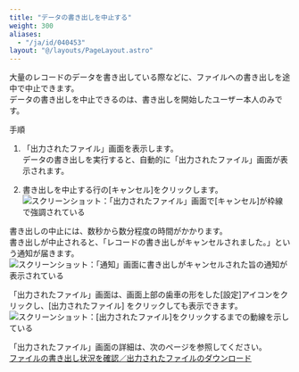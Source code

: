 ```yaml
---
title: "データの書き出しを中止する"
weight: 300
aliases:
  - "/ja/id/040453"
layout: "@/layouts/PageLayout.astro"
---
```




大量のレコードのデータを書き出している際などに、ファイルへの書き出しを途中で中止できます。  
データの書き出しを中止できるのは、書き出しを開始したユーザー本人のみです。

<Heading id="export_export_cancel_10">手順</Heading>
1. 「出力されたファイル」画面を表示します。  
   データの書き出しを実行すると、自動的に「出力されたファイル」画面が表示されます。

1. 書き出しを中止する行の[キャンセル]をクリックします。  
   <Img src="/k/kintone/img-ja/export_cancel_img2.png" alt="スクリーンショット：「出力されたファイル」画面で[キャンセル]が枠線で強調されている" />

書き出しの中止には、数秒から数分程度の時間がかかります。  
書き出しが中止されると、「レコードの書き出しがキャンセルされました。」という通知が届きます。  
<Img src="/k/kintone/img-ja/export_cancel_img4.png" alt="スクリーンショット：「通知」画面に書き出しがキャンセルされた旨の通知が表示されている" />

<Note>

「出力されたファイル」画面は、画面上部の歯車の形をした[設定]アイコンをクリックし、[出力されたファイル] をクリックしても表示できます。  
<Img src="/k/kintone/img-ja/export_cancel_img5.png" alt="スクリーンショット：[出力されたファイル]をクリックするまでの動線を示している" />

「出力されたファイル」画面の詳細は、次のページを参照してください。  
[ファイルの書き出し状況を確認／出力されたファイルのダウンロード](/k/ja/id/040456.html)


</Note>
